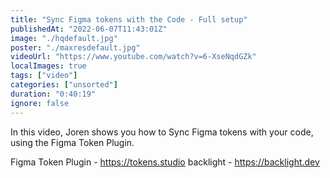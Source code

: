 ```yaml
---
title: "Sync Figma tokens with the Code - Full setup"
publishedAt: "2022-06-07T11:43:01Z"
image: "./hqdefault.jpg"
poster: "./maxresdefault.jpg"
videoUrl: "https://www.youtube.com/watch?v=6-XseNqdGZk"
localImages: true
tags: ["video"]
categories: ["unsorted"]
duration: "0:40:19"
ignore: false
---
```

In this video, Joren shows you how to Sync Figma tokens with your code, using the Figma Token Plugin.

Figma Token Plugin - https://tokens.studio
backlight - https://backlight.dev
